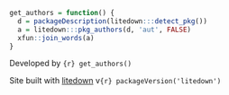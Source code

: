 ```r
get_authors = function() {
  d = packageDescription(litedown:::detect_pkg())
  a = litedown:::pkg_authors(d, 'aut', FALSE)
  xfun::join_words(a)
}
```

::: flex-col
Developed by `{r} get_authors()`

Site built with [litedown](https://github.com/yihui/litedown) v`{r} packageVersion('litedown')`
:::
